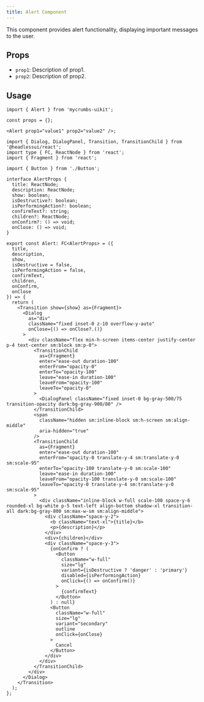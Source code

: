 ```yaml
---
title: Alert Component
---
```


This component provides alert functionality, displaying important messages to the user.

## Props

- `prop1`: Description of prop1.
- `prop2`: Description of prop2.

## Usage

```tsx
import { Alert } from 'mycrumbs-uikit';

const props = {};

<Alert prop1="value1" prop2="value2" />;
```

```tsx
import { Dialog, DialogPanel, Transition, TransitionChild } from '@headlessui/react';
import type { FC, ReactNode } from 'react';
import { Fragment } from 'react';

import { Button } from './Button';

interface AlertProps {
  title: ReactNode;
  description: ReactNode;
  show: boolean;
  isDestructive?: boolean;
  isPerformingAction?: boolean;
  confirmText?: string;
  children?: ReactNode;
  onConfirm?: () => void;
  onClose: () => void;
}

export const Alert: FC<AlertProps> = ({
  title,
  description,
  show,
  isDestructive = false,
  isPerformingAction = false,
  confirmText,
  children,
  onConfirm,
  onClose
}) => {
  return (
    <Transition show={show} as={Fragment}>
      <Dialog
        as="div"
        className="fixed inset-0 z-10 overflow-y-auto"
        onClose={() => onClose?.()}
      >
        <div className="flex min-h-screen items-center justify-center p-4 text-center sm:block sm:p-0">
          <TransitionChild
            as={Fragment}
            enter="ease-out duration-100"
            enterFrom="opacity-0"
            enterTo="opacity-100"
            leave="ease-in duration-100"
            leaveFrom="opacity-100"
            leaveTo="opacity-0"
          >
            <DialogPanel className="fixed inset-0 bg-gray-500/75 transition-opacity dark:bg-gray-900/80" />
          </TransitionChild>
          <span
            className="hidden sm:inline-block sm:h-screen sm:align-middle"
            aria-hidden="true"
          />
          <TransitionChild
            as={Fragment}
            enter="ease-out duration-100"
            enterFrom="opacity-0 translate-y-4 sm:translate-y-0 sm:scale-95"
            enterTo="opacity-100 translate-y-0 sm:scale-100"
            leave="ease-in duration-100"
            leaveFrom="opacity-100 translate-y-0 sm:scale-100"
            leaveTo="opacity-0 translate-y-4 sm:translate-y-0 sm:scale-95"
          >
            <div className="inline-block w-full scale-100 space-y-6 rounded-xl bg-white p-5 text-left align-bottom shadow-xl transition-all dark:bg-gray-800 sm:max-w-sm sm:align-middle">
              <div className="space-y-2">
                <b className="text-xl">{title}</b>
                <p>{description}</p>
              </div>
              <div>{children}</div>
              <div className="space-y-3">
                {onConfirm ? (
                  <Button
                    className="w-full"
                    size="lg"
                    variant={isDestructive ? 'danger' : 'primary'}
                    disabled={isPerformingAction}
                    onClick={() => onConfirm()}
                  >
                    {confirmText}
                  </Button>
                ) : null}
                <Button
                  className="w-full"
                  size="lg"
                  variant="secondary"
                  outline
                  onClick={onClose}
                >
                  Cancel
                </Button>
              </div>
            </div>
          </TransitionChild>
        </div>
      </Dialog>
    </Transition>
  );
};

```